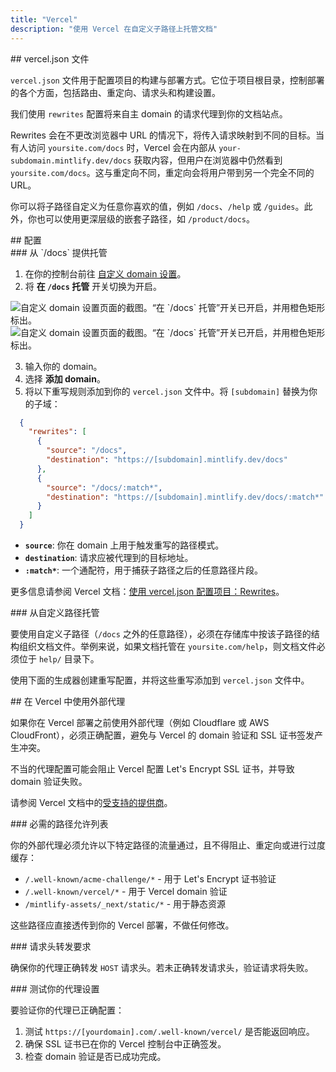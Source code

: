 ```yaml
---
title: "Vercel"
description: "使用 Vercel 在自定义子路径上托管文档"
---
```



<div id="verceljson-file">
  ## vercel.json 文件
</div>

`vercel.json` 文件用于配置项目的构建与部署方式。它位于项目根目录，控制部署的各个方面，包括路由、重定向、请求头和构建设置。

我们使用 `rewrites` 配置将来自主 domain 的请求代理到你的文档站点。

Rewrites 会在不更改浏览器中 URL 的情况下，将传入请求映射到不同的目标。当有人访问 `yoursite.com/docs` 时，Vercel 会在内部从 `your-subdomain.mintlify.dev/docs` 获取内容，但用户在浏览器中仍然看到 `yoursite.com/docs`。这与重定向不同，重定向会将用户带到另一个完全不同的 URL。

你可以将子路径自定义为任意你喜欢的值，例如 `/docs`、`/help` 或 `/guides`。此外，你也可以使用更深层级的嵌套子路径，如 `/product/docs`。

<div id="configuration">
  ## 配置
</div>

<div id="host-from-docs">
  ### 从 `/docs` 提供托管
</div>

1. 在你的控制台前往 [自定义 domain 设置](https://dashboard.mintlify.com/settings/deployment/custom-domain)。
2. 将 **在 `/docs` 托管** 开关切换为开启。

<Frame>
  <img alt="自定义 domain 设置页面的截图。“在 `/docs` 托管”开关已开启，并用橙色矩形标出。" src="/images/subpath/toggle-light.png" className="block dark:hidden" />

  <img alt="自定义 domain 设置页面的截图。“在 `/docs` 托管”开关已开启，并用橙色矩形标出。" src="/images/subpath/toggle-dark.png" className="hidden dark:block" />
</Frame>

3. 输入你的 domain。
4. 选择 **添加 domain**。
5. 将以下重写规则添加到你的 `vercel.json` 文件中。将 `[subdomain]` 替换为你的子域：

```json
  {
    "rewrites": [
      {
        "source": "/docs",
        "destination": "https://[subdomain].mintlify.dev/docs"
      },
      {
        "source": "/docs/:match*",
        "destination": "https://[subdomain].mintlify.dev/docs/:match*"
      }
    ]
  }
```

* **`source`**: 你在 domain 上用于触发重写的路径模式。
* **`destination`**: 请求应被代理到的目标地址。
* **`:match*`**: 一个通配符，用于捕获子路径之后的任意路径片段。

更多信息请参阅 Vercel 文档：[使用 vercel.json 配置项目：Rewrites](https://vercel.com/docs/projects/project-configuration#rewrites)。

<div id="host-from-custom-path">
  ### 从自定义路径托管
</div>

要使用自定义子路径（`/docs` 之外的任意路径），必须在存储库中按该子路径的结构组织文档文件。举例来说，如果文档托管在 `yoursite.com/help`，则文档文件必须位于 `help/` 目录下。

使用下面的生成器创建重写配置，并将这些重写添加到 `vercel.json` 文件中。

<VercelJsonGenerator />

<div id="using-external-proxies-with-vercel">
  ## 在 Vercel 中使用外部代理
</div>

如果你在 Vercel 部署之前使用外部代理（例如 Cloudflare 或 AWS CloudFront），必须正确配置，避免与 Vercel 的 domain 验证和 SSL 证书签发产生冲突。

不当的代理配置可能会阻止 Vercel 配置 Let's Encrypt SSL 证书，并导致 domain 验证失败。

请参阅 Vercel 文档中的[受支持的提供商](https://vercel.com/guides/how-to-setup-verified-proxy#supported-providers-verified-proxy-lite)。

<div id="required-path-allowlist">
  ### 必需的路径允许列表
</div>

你的外部代理必须允许以下特定路径的流量通过，且不得阻止、重定向或进行过度缓存：

- `/.well-known/acme-challenge/*` - 用于 Let's Encrypt 证书验证
- `/.well-known/vercel/*` - 用于 Vercel domain 验证
- `/mintlify-assets/_next/static/*` - 用于静态资源

这些路径应直接透传到你的 Vercel 部署，不做任何修改。

<div id="header-forwarding-requirements">
  ### 请求头转发要求
</div>

确保你的代理正确转发 `HOST` 请求头。若未正确转发请求头，验证请求将失败。

<div id="testing-your-proxy-setup">
  ### 测试你的代理设置
</div>

要验证你的代理已正确配置：

1. 测试 `https://[yourdomain].com/.well-known/vercel/` 是否能返回响应。
2. 确保 SSL 证书已在你的 Vercel 控制台中正确签发。
3. 检查 domain 验证是否已成功完成。